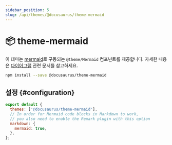 ```yaml
---
sidebar_position: 5
slug: /api/themes/@docusaurus/theme-mermaid
---
```


# 📦 theme-mermaid

이 테마는 [mermaid](https://mermaid-js.github.io/)로 구동되는 `@theme/Mermaid` 컴포넌트를 제공합니다. 자세한 내용은 [다이어그램](../../guides/markdown-features/markdown-features-diagrams.mdx) 관련 문서를 참고하세요.

```bash npm2yarn
npm install --save @docusaurus/theme-mermaid
```

## 설정 {#configuration}

```js title="docusaurus.config.js"
export default {
  themes: ['@docusaurus/theme-mermaid'],
  // In order for Mermaid code blocks in Markdown to work,
  // you also need to enable the Remark plugin with this option
  markdown: {
    mermaid: true,
  },
};
```
